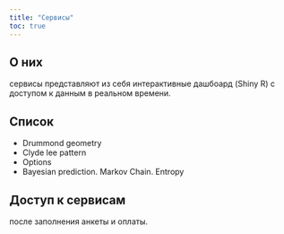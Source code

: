 ---
title: "Сервисы"
toc: true
---
## О них
cервисы представляют из себя интерактивные дашбоард (Shiny R) c доступом к данным в реальном времени.


## Список

* Drummond geometry
* Clyde lee pattern
* Options
* Bayesian prediction. Markov Chain. Entropy


## Доступ к сервисам
после заполнения анкеты и оплаты.